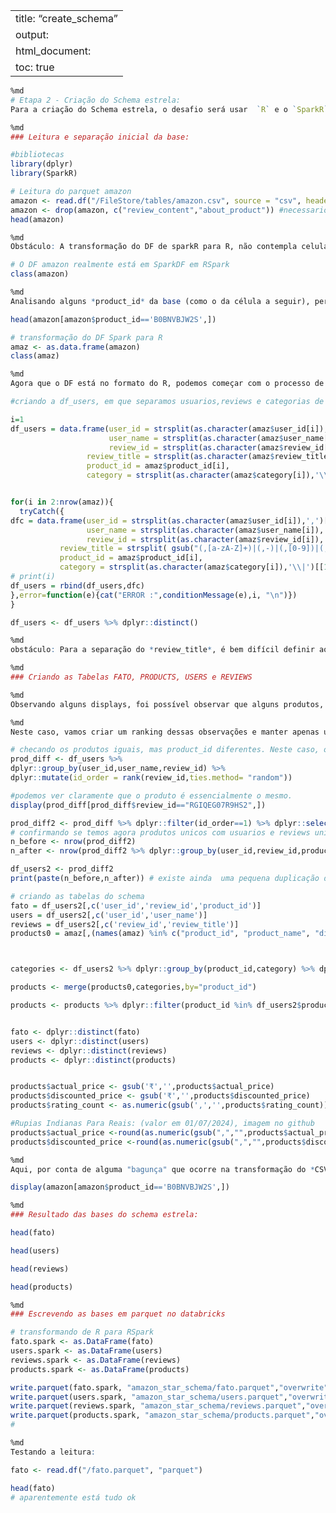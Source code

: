 
---
title: "create_schema"
output:
  html_document:
    toc: true
---


```r
%md
# Etapa 2 - Criação do Schema estrela:
Para a criação do Schema estrela, o desafio será usar  `R` e o `SparkR`. Como os dados originais estão salvos em *parquet*, a primeira leitura precisa ser realizada com o `SparkR` e depois transformada para o `R` para a criação do *schema*
```


```r
%md
### Leitura e separação inicial da base:
```


```r
#bibliotecas 
library(dplyr)
library(SparkR)
```


```r
# Leitura do parquet amazon
amazon <- read.df("/FileStore/tables/amazon.csv", source = "csv", header="true", inferSchema = "true")
amazon <- drop(amazon, c("review_content","about_product")) #necessario para trazer o DF para DF em R e não em SparkR
head(amazon)
```


```r
%md
Obstáculo: A transformação do DF de sparkR para R, não contempla celulas grandes. Portanto, foi necessário retirar as colunas "review_content" e "about_product" para fazer essa transformação.
```


```r
# O DF amazon realmente está em SparkDF em RSpark
class(amazon)
```


```r
%md
Analisando alguns *product_id* da base (como o da célula a seguir), percebi um problema na transferência de `SparkR` para `R`: algumas linhas se misturam na propria leitura do DF, ficam "deslocadas" após o *product_name*. neste caso, vemos que o product name "entra dentro" das categorias. e fica tudo bagunçado. Portanto, além da perda das duas colunas *review_content* e *about_product*, teremos perdas em algumas linhas (alguns produtos) em que isso acontece.
```


```r
head(amazon[amazon$product_id=='B0BNVBJW2S',])
```


```r
# transformação do DF Spark para R
amaz <- as.data.frame(amazon)
class(amaz)
```


```r
%md
Agora que o DF está no formato do R, podemos começar com o processo de construção do schema. Como visto na leitura inicial dos dados, as colunas *user_id,user_name,review_id e review_title* possuem 8 elementos em cada. Ou seja, cada produto tem 8 reviews escritos por 8 usuários diferentes. Aqui, o objetivo é criar essas bases separadas, para usuários, produtos e reviews.
```


```r
#criando a df_users, em que separamos usuarios,reviews e categorias de dentro da base original

i=1
df_users = data.frame(user_id = strsplit(as.character(amaz$user_id[i]),',')[[1]],
                      user_name = strsplit(as.character(amaz$user_name[i]),',')[[1]],
                      review_id = strsplit(as.character(amaz$review_id[i]),',')[[1]],
                 review_title = strsplit(as.character(amaz$review_title[i]),',')[[1]],
                 product_id = amaz$product_id[i],
                 category = strsplit(as.character(amaz$category[i]),'\\|')[[1]][1])


for(i in 2:nrow(amaz)){
  tryCatch({
dfc = data.frame(user_id = strsplit(as.character(amaz$user_id[i]),',')[[1]],
                 user_name = strsplit(as.character(amaz$user_name[i]),',')[[1]],
                 review_id = strsplit(as.character(amaz$review_id[i]),',')[[1]],
           review_title = strsplit( gsub("(,[a-zA-Z]+)|(,-)|(,[0-9])|(,à)","~\\1",as.character(amaz$review_title[i])), "~" )[[1]],
           product_id = amaz$product_id[i],
           category = strsplit(as.character(amaz$category[i]),'\\|')[[1]][1])
# print(i)
df_users = rbind(df_users,dfc)
},error=function(e){cat("ERROR :",conditionMessage(e),i, "\n")})
}

```


```r
df_users <- df_users %>% dplyr::distinct()
```


```r
%md
obstáculo: Para a separação do *review_title*, é bem difícil definir aonde fica a separação dos textos. Alguns separam facilmente por virgulas. Porém, quando algum título de produto único possui virgulas, essa separação não fica clara. O comando em REGEX, auxilia nessa separação e cria algumas exceções. O comando tryCatch vai executar o looping e pular, quando ouver o erro. Portanto, aqui existe mais perda de informação devido a esta extração.
```


```r
%md
### Criando as Tabelas FATO, PRODUCTS, USERS e REVIEWS
```


```r
%md
Observando alguns displays, foi possível observar que alguns produtos, com product_id diferentes, possuem os mesmos reviews e usuários. (Uma comparação de exemplo pode ser vista nas imagens 2 e 3 no readme)
```


```r
%md
Neste caso, vamos criar um ranking dessas observações e manter apenas uma delas. de forma aleatória.
```


```r
# checando os produtos iguais, mas product_id diferentes. Neste caso, o review_id e o user_id são os mesmos, porem o product_id é diferente.
prod_diff <- df_users %>% 
dplyr::group_by(user_id,user_name,review_id) %>%
dplyr::mutate(id_order = rank(review_id,ties.method= "random"))

```


```r
#podemos ver claramente que o produto é essencialmente o mesmo.
display(prod_diff[prod_diff$review_id=="RGIQEG07R9HS2",])
```


```r
prod_diff2 <- prod_diff %>% dplyr::filter(id_order==1) %>% dplyr::select(-c(id_order))
# confirmando se temos agora produtos unicos com usuarios e reviews unicos:
n_before <- nrow(prod_diff2)
n_after <- nrow(prod_diff2 %>% dplyr::group_by(user_id,review_id,product_id) %>% dplyr::count())

df_users2 <- prod_diff2
print(paste(n_before,n_after)) # existe ainda  uma pequena duplicação de 11 observações. Mas está suficientemente aceitavel
```


```r
# criando as tabelas do schema
fato = df_users2[,c('user_id','review_id','product_id')]
users = df_users2[,c('user_id','user_name')]
reviews = df_users2[,c('review_id','review_title')]
products0 = amaz[,(names(amaz) %in% c("product_id", "product_name", "discounted_price", "actual_price","discount_percentage", "rating","rating_count"))]



categories <- df_users2 %>% dplyr::group_by(product_id,category) %>% dplyr::count() %>% dplyr::select(-c(n))

products <- merge(products0,categories,by="product_id")

products <- products %>% dplyr::filter(product_id %in% df_users2$product_id)


fato <- dplyr::distinct(fato)
users <- dplyr::distinct(users)
reviews <- dplyr::distinct(reviews)
products <- dplyr::distinct(products)


products$actual_price <- gsub('₹','',products$actual_price)
products$discounted_price <- gsub('₹','',products$discounted_price)
products$rating_count <- as.numeric(gsub(',','',products$rating_count))

#Rupias Indianas Para Reais: (valor em 01/07/2024), imagem no github
products$actual_price <-round(as.numeric(gsub(",","",products$actual_price))*0.067,2)
products$discounted_price <-round(as.numeric(gsub(",","",products$discounted_price))*0.067,2)

```


```r
%md
Aqui, por conta de alguma "bagunça" que ocorre na transformação do *CSV* em *PARQUET*, algumas linhas de produtos perderam os seus valores, por isso o Warning acima ocorreu. A decisão é de seguir com a base desta mesma forma, com mais esta perda de informação. No comando à seguir é possível ver um exemplo de como ficou esta bagunça, na leitura do parquet original 'amazon'
```


```r
display(amazon[amazon$product_id=='B0BNVBJW2S',])
```


```r
%md
### Resultado das bases do schema estrela:
```


```r
head(fato)

```


```r
head(users)

```


```r
head(reviews)
```


```r
head(products)
```


```r
%md
### Escrevendo as bases em parquet no databricks
```


```r
# transformando de R para RSpark
fato.spark <- as.DataFrame(fato)
users.spark <- as.DataFrame(users)
reviews.spark <- as.DataFrame(reviews)
products.spark <- as.DataFrame(products)

```


```r
write.parquet(fato.spark, "amazon_star_schema/fato.parquet","overwrite")
write.parquet(users.spark, "amazon_star_schema/users.parquet","overwrite")
write.parquet(reviews.spark, "amazon_star_schema/reviews.parquet","overwrite")
write.parquet(products.spark, "amazon_star_schema/products.parquet","overwrite")
#
```


```r
%md
Testando a leitura:
```


```r
fato <- read.df("/fato.parquet", "parquet")
```


```r
head(fato)
# aparentemente está tudo ok
```

